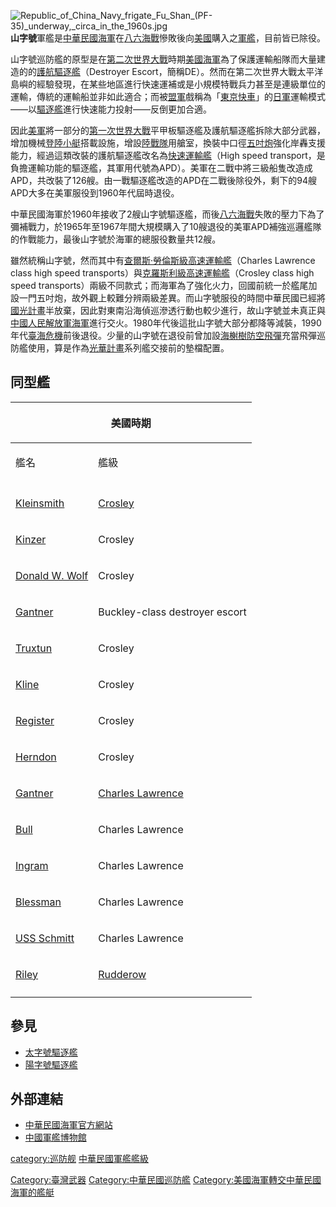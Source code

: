 {{Link style|time=2015-12-11T10:23:55+00:00}}

[[File:Republic_of_China_Navy_frigate_Fu_Shan_(PF-35)_underway,_circa_in_the_1960s.jpg|thumb]]
'''山字號'''軍艦是[[中華民國海軍|中華民國海軍]]在[[八六海戰|八六海戰]]慘敗後向[[美國|美國]]購入之[[軍艦|軍艦]]，目前皆已除役。

山字號巡防艦的原型是在[[第二次世界大戰|第二次世界大戰]]時期[[美國海軍|美國海軍]]為了保護運輸船隊而大量建造的的[[護航驅逐艦|護航驅逐艦]]（Destroyer Escort，簡稱DE）。然而在第二次世界大戰太平洋島嶼的經驗發現，在某些地區進行快速運補或是小規模特戰兵力甚至是連級單位的運輸，傳統的運輸船並非如此適合；而被[[盟軍|盟軍]]戲稱為「[[東京快車|東京快車]]」的[[日軍|日軍]]運輸模式——以[[驅逐艦|驅逐艦]]進行快速能力投射——反倒更加合適。

因此[[美軍|美軍]]將一部分的[[第一次世界大戰|第一次世界大戰]]平甲板驅逐艦及護航驅逐艦拆除大部分武器，增加機械[[登陸小艇|登陸小艇]]搭載設施，增設[[陸戰隊|陸戰隊]]用艙室，換裝中口徑[[MK38艦炮|五吋炮]]強化岸轟支援能力，經過這類改裝的護航驅逐艦改名為[[快速運輸艦|快速運輸艦]]（High speed transport，是負擔運輸功能的驅逐艦，其軍用代號為APD）。美軍在二戰中將三級船隻改造成APD，共改裝了126艘。由一戰驅逐艦改造的APD在二戰後除役外，剩下的94艘APD大多在美軍服役到1960年代屆時退役。

中華民國海軍於1960年接收了2艘山字號驅逐艦，而後[[八六海戰|八六海戰]]失敗的壓力下為了彌補戰力，於1965年至1967年間大規模購入了10艘退役的美軍APD補強巡邏艦隊的作戰能力，最後山字號於海軍的總服役數量共12艘。

雖然統稱山字號，然而其中有[[查爾斯·勞倫斯級高速運輸艦|查爾斯·勞倫斯級高速運輸艦]]（Charles Lawrence class high speed transports）與[[克羅斯利級高速運輸艦|克羅斯利級高速運輸艦]]（Crosley class high speed transports）兩級不同款式；而海軍為了強化火力，回國前統一於艦尾加設一門五吋炮，故外觀上較難分辨兩級差異。而山字號服役的時間中華民國已經將[[國光計畫|國光計畫]]半放棄，因此對東南沿海偵巡滲透行動也較少進行，故山字號並未真正與[[中國人民解放軍海軍|中國人民解放軍海軍]]進行交火。1980年代後這批山字號大部分都降等減裝，1990年代[[臺海危機|臺海危機]]前後退役。少量的山字號在退役前曾加設[[MIM-72/M48欉樹飛彈|海榭樹防空飛彈]]充當飛彈巡防艦使用，算是作為[[光華計畫|光華計畫]]系列艦交接前的墊檔配置。

==同型艦==
{| class="sortable wikitable" style="font-size:smaller"
!colspan="5"| 美國時期
!colspan="7"| 中華民國時期
|- valign="top"
!艦名
!艦級
!data-sort-type="number" | 舷號
!建造廠
!服役日期
!艦名
!舷號
!艦級
!移交日期
!服役日期
!除役日期
!備註
|- valign="top"
|-
| [[:en:USS_Kleinsmith_(APD-134)|Kleinsmith]]||[[:en:Crosley-class_high_speed_transport|Crosley]]||<span style="display: none;">134</span> APD-134||密西根州丹佛造船廠||1945年6月12日||'''天山'''||PF-815||天山級||1960年5月16日||1960年5月16日||1995年10月1日||
|-
|[[:en:USS_Kinzer_(APD-91)|Kinzer]]|| Crosley ||<span style="display: none;">91</span> APD-91||南卡羅萊納州查爾斯敦造船廠||1944年11月1日||'''玉山'''||PF-832||天山級||1965年5月||1965年7月9日||1999年7月16日||
|-
|[[:en:USS_Donald_W._Wolf_(APD-129)|Donald W. Wolf]]|| Crosley ||<span style="display: none;">129</span> APD-129||麻州伯利恆造船廠||1945年4月13日||'''華山'''||PF-833||天山級||1965年5月||1965年7月9日||1996年5月1日||海軍第三造船廠拆解
|-
|[[:en:USS_Gantner_(DE-60/APD-42)|Gantner]]||  Buckley-class destroyer escort ||<span style="display: none;">98</span> APD-42||麻州伯利恆造船廠||1943年7月23日||'''文山'''||PF-834||文山級||1966年3月15日||1966年12月22日||1996年12月16日||
|-
|[[:en:USS_Truxtun_(APD-98)|Truxtun]]|| Crosley ||<span style="display: none;">98</span> APD-98||南卡羅萊納州查爾斯敦造船廠||1944年7月9日||'''福山'''||PF-835||天山級||1966年3月||1966年6月14日||1997年6月1日||
|-
|[[:en:USS_Kline_(APD-120)|Kline]]|| Crosley ||<span style="display: none;">120</span> APD-120||麻州伯利恆造船廠||1944年10月18日||[[壽山號巡防艦|'''壽山''']]||PF-837||天山級||1966年||1966年6月14日||1997年3月16日||2000年10月18日空射靶船成為魚礁
|-
|[[:en:USS_Register_(APD-92)|Register]]|| Crosley ||<span style="display: none;">92</span> APD-92||南卡羅萊納州查爾斯敦造船廠||1945年1月11日||'''泰山'''||PF-838||天山級||1965年5月||1967年1月21日||1996年10月1日||除役後停放於旗津
|-
|[[:en:USS_Raymon_W._Herndon_(APD-121)|Herndon]]|| Crosley ||<span style="display: none;">121</span> APD-121||麻州伯利恆造船廠||1944年11月3日||'''恆山'''||PF-839||天山級||1966年9月||1967年1月21日||1973年8月1日||
|-
|[[:en:USS_Gantner_(DE-60)|Gantner]]|| [[:en:Charles_Lawrence-class_high_speed_transport|Charles Lawrence]] ||<span style="display: none;">42</span> APD-42||麻州伯利恆造船廠||1943年7月23日||'''文山'''||PF-834||文山級||1966年||1966年12月22日||1996年12月16日||
|-
|[[:en:USS_Bull_(DE-693)|Bull]]|| Charles Lawrence ||<span style="display: none;">78</span> APD-78||密西根州丹佛造船廠||1943年8月12日||'''廬山'''||PF-836||文山級||1966年||1966年12月22日||1995年10月1日||船錨*1：新北市軍人忠靈祠、<br />船錨*1和車葉*1：大甲鐵砧山風景區-武器公園、<br />車葉*1：花蓮國軍忠靈祠
|-
|[[:en:USS_George_W._Ingram_(DE-62)|Ingram]]|| Charles Lawrence ||<span style="display: none;">43</span> APD-43||麻州伯利恆造船廠||1943年||'''岡山'''||PF-842||文山級||1966年||1967年8月14日||1973年8月1日||
|-
|[[:en:USS_Blessman_(DE-69)|Blessman]]|| Charles Lawrence ||<span style="display: none;">48</span> APD-48||麻州伯利恆造船廠||1943年9月19日||'''鍾山'''||PF-843||文山級||1967年||1967年8月14日||1995年10月1日||船錨*1：花蓮國軍忠靈祠、<br />船錨*1和車葉*1：宜蘭忠靈祀、<br />車葉*1：新北市軍人忠靈祠
|-
|[[:en:USS_Schmitt_(DE-676)|USS Schmitt]]|| Charles Lawrence ||<span style="display: none;">76</span> APD-76||麻州伯利恆造船廠||1944年||'''龍山'''||PF-844||文山級||1969年||1969年5月19日||1973年8月1日||
|-
|[[:en:USS_Riley_(DE-579)|Riley]]|| [[:en:Rudderow-class_destroyer_escort|Rudderow]] ||<span style="display: none;">0</span> DE-579 ||麻州伯利恆造船廠||1944年3月13日||'''太原'''||PF-827||||1968年7月10日||1968年7月10日||1997年5月16日||
|-
|}

==參見==
*[[太字號驅逐艦|太字號驅逐艦]]
*[[陽字號驅逐艦|陽字號驅逐艦]]

==外部連結==
* [https://web.archive.org/web/20110817090728/http://navy.mnd.gov.tw/ 中華民國海軍官方網站]
*[https://web.archive.org/web/20080424074535/http://60.250.180.26/ 中國軍艦博物館]

{{中華民國軍事}}
{{中華民國海軍艦艇}}
{{中華民國海軍巡防艦}}

[[category:巡防舰|category:巡防舰]]
[[Category:臺灣武器|Category:臺灣武器]]
[[category:中華民國軍艦艦級|]]
[[Category:中華民國巡防艦|Category:中華民國巡防艦]]
[[Category:美國海軍轉交中華民國海軍的艦艇|Category:美國海軍轉交中華民國海軍的艦艇]]